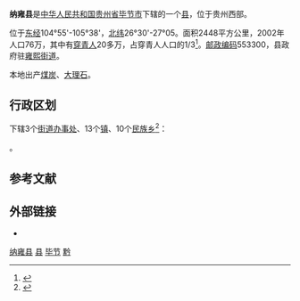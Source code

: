 {{Infobox China County
|Belong = [[贵州省|贵州省]][[毕节市|毕节市]]
}}

'''纳雍县'''是[[中华人民共和国|中华人民共和国]][[贵州省|贵州省]][[毕节市|毕节市]]下辖的一个[[县|县]]，位于贵州西部。

位于[[东经|东经]]104°55'-105°38'，[[北纬|北纬]]26°30'-27°05。面积2448平方公里，2002年人口76万，其中有[[穿青人|穿青人]]20多万，占穿青人人口的1/3<ref>{{cite web|url=http://www.gz.xinhuanet.com/zfpd/2008-08/21/content_14184513.htm|title=纳雍穿青人民俗风情|publisher=新华网 来源：中共纳雍县委宣传部|author=王景才|date=2008-08-21|accessdate=2010-12-01|language=Zh-hans|deadurl=yes|archiveurl=https://web.archive.org/web/20120505191455/http://www.gz.xinhuanet.com/zfpd/2008-08/21/content_14184513.htm|archivedate=2012-05-05}}</ref>。[[邮政编码|邮政编码]]553300，县政府驻[[雍熙街道|雍熙街道]]。

本地出产[[煤炭|煤炭]]、[[大理石|大理石]]。

== 行政区划 ==
{{PAGENAMEBASE}}下辖3个[[街道办事处|街道办事处]]、13个[[行政建制镇|镇]]、10个[[民族乡|民族乡]]<ref>{{PRC admin/ref sgc|52/05/25}}</ref>：

{{PRC admin/children|52/05/25}}。

== 参考文献 ==
{{reflist}}

== 外部链接 ==
* {{Official website|http://www.gznayong.gov.cn/|name=纳雍县人民政府}}

{{纳雍县行政区划}}
{{毕节市行政区划}}
{{贵州行政区划}}
{{国家级贫困县|现}}

[[Category:纳雍县|]]
[[Category:毕节区县|县]]
[[Category:贵州县份|毕节]]
[[Category:原国家级贫困县|黔]]